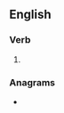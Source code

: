 ==English==

===Verb===
{{head|en|verb form}}

# {{present participle of|en|spurtle|nocat=1}}

===Anagrams===
* {{anagrams|en|a=gilnprstu|splurting}}